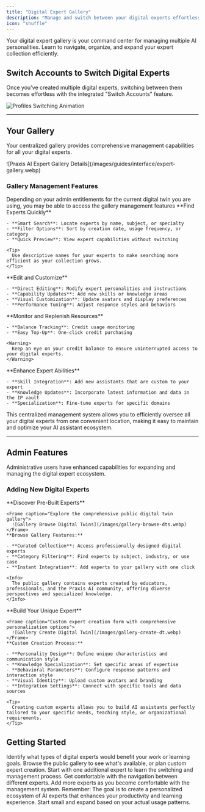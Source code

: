 ```yaml
---
title: "Digital Expert Gallery"
description: "Manage and switch between your digital experts effortlessly"
icon: "shuffle"
---
```


<Info>
  Your digital expert gallery is your command center for managing multiple AI personalities. Learn to navigate, organize, and expand your expert collection efficiently.
</Info>

## Switch Accounts to Switch Digital Experts

Once you've created multiple digital experts, switching between them becomes effortless with the integrated "Switch Accounts" feature.

<Frame caption="Effortlessly switch between your digital experts using the intuitive navigation interface. Simply click the profile icon on the top right of the platform and choose switch accounts">
  <img
    src="/images/profiles-switching.gif"
    alt="Profiles Switching Animation"
    title="Digital Expert Profile Switching"
    style={{ width:"100%" }}
  />
</Frame>

---

## Your Gallery

Your centralized gallery provides comprehensive management capabilities for all your digital experts.

<Frame caption="Your expert gallery dashboard showing all available management options">
  ![Praxis AI Expert Gallery Details](/images/guides/interface/expert-gallery.webp)
</Frame>

### Gallery Management Features

<Note>
  Depending on your admin entitlements for the current digital twin you are using, you may be able to access the gallery management features
</Note>

<AccordionGroup>
  <Accordion title="Search & Discovery" icon="magnifying-glass">
    **Find Experts Quickly**

    - **Smart Search**: Locate experts by name, subject, or specialty
    - **Filter Options**: Sort by creation date, usage frequency, or category
    - **Quick Preview**: View expert capabilities without switching

    <Tip>
      Use descriptive names for your experts to make searching more efficient as your collection grows.
    </Tip>
  </Accordion>
  <Accordion title="Expert Management" icon="pen">
    **Edit and Customize**

    - **Direct Editing**: Modify expert personalities and instructions
    - **Capability Updates**: Add new skills or knowledge areas
    - **Visual Customization**: Update avatars and display preferences
    - **Performance Tuning**: Adjust response styles and behaviors
  </Accordion>
  <Accordion title="Credit Management" icon="credit-card">
    **Monitor and Replenish Resources**

    - **Balance Tracking**: Credit usage monitoring
    - **Easy Top-Up**: One-click credit purchasing

    <Warning>
      Keep an eye on your credit balance to ensure uninterrupted access to your digital experts.
    </Warning>
  </Accordion>
  <Accordion title="Capability Expansion" icon="rocket">
    **Enhance Expert Abilities**

    - **Skill Integration**: Add new assistants that are custom to your expert
    - **Knowledge Updates**: Incorporate latest information and data in the IP vault
    - **Specialization**: Fine-tune experts for specific domains
  </Accordion>
</AccordionGroup>

<Tip>
  This centralized management system allows you to efficiently oversee all your digital experts from one convenient location, making it easy to maintain and optimize your AI assistant ecosystem.
</Tip>

---

## Admin Features

Administrative users have enhanced capabilities for expanding and managing the digital expert ecosystem.

### Adding New Digital Experts

<Tabs>
  <Tab title="🔍 Browse Public Gallery">
    **Discover Pre-Built Experts**

    <Frame caption="Explore the comprehensive public digital twin gallery">
      ![Gallery Browse Digital Twins](/images/gallery-browse-dts.webp)
    </Frame>
    **Browse Gallery Features:**

    - **Curated Collection**: Access professionally designed digital experts
    - **Category Filtering**: Find experts by subject, industry, or use case
    - **Instant Integration**: Add experts to your gallery with one click

    <Info>
      The public gallery contains experts created by educators, professionals, and the Praxis AI community, offering diverse perspectives and specialized knowledge.
    </Info>
  </Tab>
  <Tab title="🛠️ Create Custom Expert">
    **Build Your Unique Expert**

    <Frame caption="Custom expert creation form with comprehensive personalization options">
      ![Gallery Create Digital Twin](/images/gallery-create-dt.webp)
    </Frame>
    **Custom Creation Process:**

    - **Personality Design**: Define unique characteristics and communication style
    - **Knowledge Specialization**: Set specific areas of expertise
    - **Behavioral Parameters**: Configure response patterns and interaction style
    - **Visual Identity**: Upload custom avatars and branding
    - **Integration Settings**: Connect with specific tools and data sources

    <Tip>
      Creating custom experts allows you to build AI assistants perfectly tailored to your specific needs, teaching style, or organizational requirements.
    </Tip>
  </Tab>
</Tabs>

## Getting Started

<Steps>
  <Step title="Assess Your Needs" icon="target">
    Identify what types of digital experts would benefit your work or learning goals.
  </Step>
  <Step title="Explore Options" icon="magnifying-glass">
    Browse the public gallery to see what's available, or plan custom expert creation.
  </Step>
  <Step title="Add Your First Expert" icon="plus">
    Start with one additional expert to learn the switching and management process.
  </Step>
  <Step title="Practice Switching" icon="shuffle">
    Get comfortable with the navigation between different experts.
  </Step>
  <Step title="Scale Gradually" icon="chart-line">
    Add more experts as you become comfortable with the management system.
  </Step>
</Steps>

<Info>
  Remember: The goal is to create a personalized ecosystem of AI experts that enhances your productivity and learning experience. Start small and expand based on your actual usage patterns.
</Info>